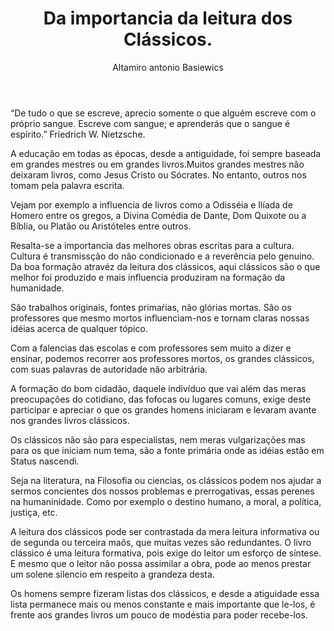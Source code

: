 %Da importancia da leitura dos Clássicos.
%Altamiro antonio Basiewics

"De tudo o que se escreve, aprecio somente o que alguém escreve com o
próprio sangue. Escreve com sangue; e aprenderás que o sangue é
espírito." Friedrich W. Nietzsche. 

A educação em todas as épocas, desde a antiguidade, foi sempre baseada
em grandes mestres ou em grandes livros.Muitos grandes mestres não
deixaram livros, como Jesus Cristo ou Sócrates. No entanto, outros nos
tomam pela palavra escrita.

Vejam por exemplo a influencia de livros como a Odisséia e Ilíada de
Homero entre os gregos, a Divina Comédia de Dante, Dom Quixote ou a
Bíblia, ou Platão ou Aristóteles entre outros.

Resalta-se a importancia das melhores obras escritas para a cultura.
Cultura é transmissção do não condicionado e a reverência pelo genuino.  
Da boa formação atravéz da leitura dos clássicos, aqui clássicos são o
que melhor foi produzido e mais influencia produziram na formação da
humanidade.

São trabalhos originais, fontes primaŕias, não glórias mortas. São os
professores que mesmo mortos influenciam-nos e tornam claras nossas
idéias acerca de qualquer tópico.

Com a falencias das escolas e com professores sem muito a dizer e
ensinar, podemos recorrer aos professores mortos, os grandes clássicos,
com suas palavras de autoridade não arbitrária.

A formação do bom cidadão, daquele indivíduo que vai além das meras
preocupações do cotidiano, das fofocas ou lugares comuns, exige deste 
participar e apreciar o que os grandes homens iniciaram e levaram avante
nos grandes livros clássicos.

Os clássicos não são para especialistas, nem meras vulgarizações mas para
os que iniciam num tema, são a fonte primária onde as idéias estão em
Status nascendi.

Seja na literatura, na Filosofia ou ciencias, os clássicos podem nos
ajudar a sermos concientes dos nossos problemas e prerrogativas, essas
perenes na humaninidade. Como por exemplo o destino humano, a moral, a 
política, justiça, etc.

A leitura dos clássicos pode ser contrastada da mera leitura informativa
ou de segunda ou terceira maõs, que muitas vezes são redundantes.
O livro clássico é uma leitura formativa, pois exige do leitor um
esforço de síntese. E mesmo que o leitor não possa assimilar a obra,
pode ao menos prestar um solene silencio em respeito a grandeza desta.

Os homens sempre fizeram listas dos clássicos, e desde a atiguidade essa
lista permanece mais ou menos constante e mais importante que le-los, é
frente aos grandes livros um pouco de modéstia para poder recebe-los. 